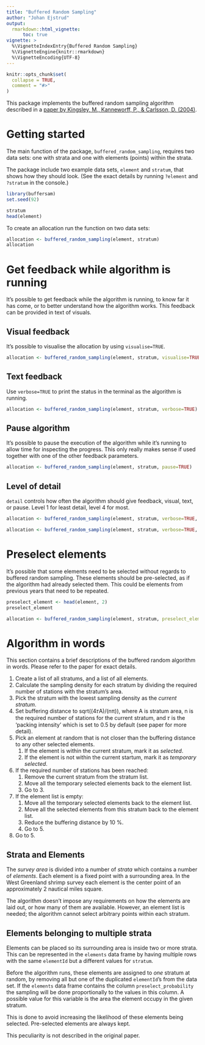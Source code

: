 ```yaml
---
title: "Buffered Random Sampling"
author: "Johan Ejstrud"
output:
  rmarkdown::html_vignette:
      toc: true
vignette: >
  %\VignetteIndexEntry{Buffered Random Sampling}
  %\VignetteEngine{knitr::rmarkdown}
  %\VignetteEncoding{UTF-8}
---
```


```r
knitr::opts_chunk$set(
  collapse = TRUE,
  comment = "#>"
)
```

This package implements the buffered random sampling algorithm described in a [paper by Kingsley, M., Kanneworff, P., & Carlsson, D. (2004)](https://academic.oup.com/icesjms/article/61/1/12/699744).

# Getting started
The main function of the package, `buffered_random_sampling`, requires two data sets: one with strata and one with elements (points) within the strata.

The package include two example data sets, `element` and `stratum`, that shows how they should look. (See the exact details by running `?element` and `?stratum` in the console.)

```r
library(buffersam)
set.seed(92)

stratum
head(element)
```

To create an allocation run the function on two data sets:
```r
allocation <- buffered_random_sampling(element, stratum)
allocation
```

# Get feedback while algorithm is running
It's possible to get feedback while the algorithm is running, to know far it has come, or to better understand how the algorithm works. This feedback can be provided in text of visuals.

## Visual feedback
It's possible to visualise the allocation by using `visualise=TRUE`.

```r
allocation <- buffered_random_sampling(element, stratum, visualise=TRUE)
```


## Text feedback
Use `verbose=TRUE` to print the status in the terminal as the algorithm is running.

```r
allocation <- buffered_random_sampling(element, stratum, verbose=TRUE)
```

## Pause algorithm
It's possible to pause the execution of the algorithm while it's running to allow time for inspecting the progress. This only really makes sense if used together with one of the other feedback parameters.

```r
allocation <- buffered_random_sampling(element, stratum, pause=TRUE)
```
## Level of detail
`detail` controls how often the algorithm should give feedback, visual, text, or
pause. Level 1 for least detail, level 4 for most.
```r
allocation <- buffered_random_sampling(element, stratum, verbose=TRUE, detail=2)
```

```r
allocation <- buffered_random_sampling(element, stratum, verbose=TRUE, detail=3)
```

# Preselect elements
It's possible that some elements need to be selected without regards to buffered random sampling. These elements should be pre-selected, as if the algorithm had already selected them. This could be elements from previous years that need to be repeated.

```r
preselect_element <- head(element, 2)
preselect_element
```
```r
allocation <- buffered_random_sampling(element, stratum, preselect_element = preselect_element)
```

# Algorithm in words
This section contains a brief descriptions of the buffered random algorithm in words. Please refer to the paper for exact details.

1. Create a list of all stratums, and a list of all elements.
1. Calculate the sampling density for each stratum by dividing the required number of stations with the stratum's area.
1. Pick the stratum with the lowest sampling density as the _current stratum_.
1. Set buffering distance to sqrt((4𝜏A)/(nπ)), where A is stratum area, n is the required number of stations for the current stratum, and 𝜏 is the 'packing intensity' which is set to 0.5 by default (see paper for more detail).
1. Pick an element at random that is not closer than the buffering distance to any other selected elements.
    1. If the element is within the current stratum, mark it as  _selected_.
    1. If the element is not within the current startum, mark it as _temporary selected_.     
1. If the required number of stations has been reached:
    1. Remove the current stratum from the stratum list.
    1. Move all the temporary selected elements back to the element list.
    1. Go to 3.
1. If the element list is empty:
    1. Move all the temporary selected elements back to the element list.
    1. Move all the selected elements from this stratum back to the element list.
    1. Reduce the buffering distance by 10 %.
    1. Go to 5.
1. Go to 5.


## Strata and Elements
The _survey area_ is divided into a number of _strata_ which contains a number of _elements_. Each element is a fixed point with a surrounding area. In the West Greenland shrimp survey each element is the center point of an approximately 2 nautical miles square.

The algorithm doesn't impose any requirements on how the elements are laid out, or how many of them are available. However, an element list is needed; the algorithm cannot select arbitrary points within each stratum.

## Elements belonging to multiple strata
Elements can be placed so its surrounding area is inside two or more strata. This can be represented in the `elements` data frame by having multiple rows with the same `elementId` but a different values for `stratum`. 

Before the algorithm runs, these elements are assigned to _one_ stratum at random, by removing all but one of the duplicated `elementId`'s from the data set. If the `elements` data frame contains the column `preselect_probability` the sampling will be done proportionally to the values in this column. A possible value for this variable is the area the element occupy in the given stratum.

This is done to avoid increasing the likelihood of these elements being selected. Pre-selected elements are always kept.

This peculiarity is not described in the original paper. 
